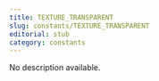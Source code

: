 ```yaml
---
title: TEXTURE_TRANSPARENT
slug: constants/TEXTURE_TRANSPARENT
editorial: stub
category: constants
---
```


<LSLConstant
	name="TEXTURE_TRANSPARENT"
	type="string"
	value="8dcd4a48-2d37-4909-9f78-f7a9eb4ef903"
/>

No description available.
